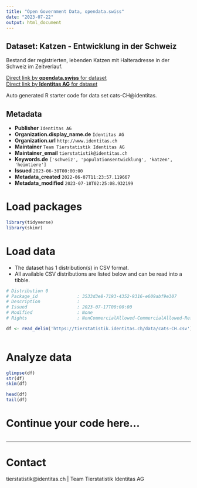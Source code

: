 ```yaml
---
title: "Open Government Data, opendata.swiss"
date: "2023-07-22"
output: html_document
---
```


## Dataset: Katzen - Entwicklung in der Schweiz

Bestand der registrierten, lebenden Katzen mit Halteradresse in der Schweiz im Zeitverlauf.

[Direct link by **opendata.swiss** for dataset](https://opendata.swiss/de/dataset/katzen-entwicklung-in-der-schweiz)<br>
[Direct link by **Identitas AG** for dataset](https://tierstatistik.identitas.ch/)

Auto generated R starter code for data set cats-CH@identitas.

## Metadata

- **Publisher** `Identitas AG`
- **Organization.display_name.de** `Identitas AG`
- **Organization.url** `http://www.identitas.ch`
- **Maintainer** `Team Tierstatistik Identitas AG`
- **Maintainer_email** `tierstatistik@identitas.ch`
- **Keywords.de** `['schweiz', 'populationsentwicklung', 'katzen', 'heimtiere']`
- **Issued** `2023-06-30T00:00:00`
- **Metadata_created** `2022-06-07T11:23:57.119667`
- **Metadata_modified** `2023-07-18T02:25:08.932199`


# Load packages

```r

library(tidyverse)
library(skimr)

```

# Load data

-   The dataset has 1 distribution(s) in CSV format.
-   All available CSV distributions are listed below and can be read into a tibble.

```r

# Distribution 0
# Package_id               : 3533d3e8-7193-4352-9316-e609abf9e307
# Description              : 
# Issued                   : 2023-07-17T00:00:00
# Modified                 : None
# Rights                   : NonCommercialAllowed-CommercialAllowed-ReferenceRequired

df <- read_delim('https://tierstatistik.identitas.ch/data/cats-CH.csv')



```

# Analyze data

```r

glimpse(df)
str(df)
skim(df)

head(df)
tail(df)

```

# Continue your code here...

```r

```

------------------------------------------------------------------------

# Contact

tierstatistik@identitas.ch | Team Tierstatistik Identitas AG
